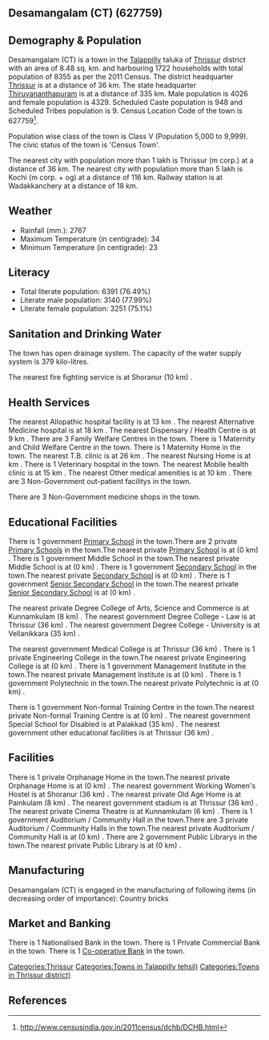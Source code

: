 {{Infobox settlement
| name=Desamangalam (CT)
| native_name=
| native_name_lang=
| other_name=
| nickname=
| settlement_type=Town
| image_skyline=
| image_alt=
| image_caption=
| pushpin_map=India Kerala
| pushpin_label_position=right
| pushpin_map_alt=
| pushpin_map_caption=Location in Kerala, India
| latd=
| latm=
| lats=
| latNS=
| longd=
| longm=
| longs=
| longEW=
| coordinates_display=inline,title
| subdivision_type=Country
| subdivision_name={{flag|India}}
| subdivision_type1=[[States and territories of India|State]]
| subdivision_name1=Kerala 
| subdivision_type2=[[List of districts of India|District]]
| subdivision_name2=Thrissur
| subdivision_type3=Tahsil
| subdivision_name3=Talappilly
| website=
| established_title=<!-- Established -->
| established_date=
| founder=
| named_for=
| government_type=
| governing_body=
| unit_pref=Metric
| area_footnotes=
| area_rank=
| area_total_km2=8.48
| elevation_footnotes=
| elevation_m=
| population_total=8355
| population_as_of=2011
| population_rank=
| population_density_km2=985
| population_demonym=
| population_footnotes=
| demographics_type1=Languages=
| demographics1_title1=Official=
| demographics1_info1=[[Malayalam language|Malayalam]]
| timezone1=[[Indian Standard Time|IST]]
| utc_offset1==+5:30
| postal_code_type=[[Postal Index Number|PIN]]
| postal_code=
| area_code_type=Telephone code
| area_code=
| registration_plate=
| blank1_name_sec1=Nearest city
| blank1_info_sec1=[[Thrissur (m corp.)]]
| blank2_name_sec1=[[Human sex ratio|Sex ratio]]
| blank2_info_sec1=1075
| blank3_name_sec1=Literacy
| blank3_info_sec1=76.49%
| blank1_name_sec2=[[2011 Census of India|2011 census]] code
| blank1_info_sec2=627759
| footnotes=
}}

== Desamangalam (CT) (627759) ==

== Demography & Population ==

Desamangalam (CT) is a town in the [[Talappilly]] taluka of [[Thrissur]] district with an area of 8.48 sq. km. and harbouring 1722 households with total population of 8355 as per the 2011 Census. The district headquarter [[Thrissur]] is at a distance of 36 km. The state headquarter [[Thiruvananthapuram]] is at a distance of 335 km. Male population is 4026 and female population is 4329. Scheduled Caste population is 948 and Scheduled Tribes population is 9. Census Location Code of the town is 627759<ref>http://www.censusindia.gov.in/2011census/dchb/DCHB.html</ref>.

Population wise class of the town is Class V (Population 5,000 to 9,999).
The civic status of the town is 'Census Town'.

The nearest city with population more than 1 lakh is Thrissur (m corp.) at a distance of 36 km. The nearest city with population more than 5 lakh is Kochi (m corp. + og)  at a distance of 116 km. Railway station is at Wadakkanchery at a distance of 18 km.


== Weather ==  
* Rainfall (mm.): 2767 
* Maximum Temperature (in centigrade): 34
* Minimum Temperature (in centigrade): 23


== Literacy ==  
* Total literate population: 6391 (76.49%)
* Literate male population: 3140 (77.99%)
* Literate female population: 3251 (75.1%)


== Sanitation and Drinking Water ==  
The town has open drainage system.
The capacity of the water supply system is 379 kilo-litres.

The nearest fire fighting service is at Shoranur (10 km) .


== Health Services ==
The nearest Allopathic hospital facility is at 13 km .
The nearest Alternative Medicine hospital is at 18 km .
The nearest Dispensary / Health Centre is at 9 km .
There are 3 Family Welfare Centres in the town.
There is 1 Maternity and Child Welfare Centre in the town.
There is 1 Maternity Home in the town.
The nearest T.B. clinic is at 26 km .
The nearest Nursing Home is at  km .
There is 1 Veterinary hospital in the town.
The nearest Mobile health clinic is at 15 km .
The nearest Other medical amenities is at 10 km .
There are 3 Non-Government out-patient facilitys in the town.


There are 3 Non-Government medicine shops in the town.


== Educational Facilities ==
There is 1 government [[Primary School]] in the town.There are 2 private [[Primary School]]s in the town.The nearest private [[Primary School]] is at  (0 km) .
There is 1 government Middle School in the town.The nearest private Middle School is at  (0 km) .
There is 1 government [[Secondary School]] in the town.The nearest private [[Secondary School]] is at  (0 km) .
There is 1 government [[Senior Secondary School]] in the town.The nearest private [[Senior Secondary School]] is at  (0 km) .
 
 
 
 
 
The nearest private Degree College of Arts, Science and Commerce is at Kunnamkulam  (8 km) .
The nearest government Degree College - Law is at Thrissur (36 km) .
The nearest government Degree College - University is at Vellanikkara (35 km) .
 
The nearest government Medical College is at Thrissur (36 km) .
There is 1 private Engineering College in the town.The nearest private Engineering College is at  (0 km) .
There is 1 government Management Institute in the town.The nearest private Management Institute is at  (0 km) .
There is 1 government Polytechnic in the town.The nearest private Polytechnic is at  (0 km) .
 
There is 1 government Non-formal Training Centre in the town.The nearest private Non-formal Training Centre is at  (0 km) .
The nearest government Special School for Disabled is at Palakkad (35 km) .
The nearest government other educational facilities is at Thrissur (36 km) .


== Facilities ==
There is 1 private Orphanage Home in the town.The nearest private Orphanage Home is at  (0 km) .
The nearest government Working Women's Hostel is at Shoranur (36 km) .
The nearest private Old Age Home is at Painkulam (8 km) .
The nearest government stadium is at Thrissur (36 km) .
The nearest private Cinema Theatre is at Kunnamkulam (6 km) .
There is 1 government Auditorium / Community Hall in the town.There are 3 private Auditorium / Community Halls in the town.The nearest private Auditorium / Community Hall is at  (0 km) .
There are 2 government Public Librarys in the town.The nearest private Public Library is at  (0 km) .


== Manufacturing ==
Desamangalam (CT) is engaged in the manufacturing of following items (in decreasing order of importance): Country bricks


== Market and Banking ==
There is 1 Nationalised Bank in the town.
There is 1 Private Commercial Bank in the town.
There is 1 [[Co-operative Bank]] in the town.




[[Categories:Thrissur]]
[[Categories:Towns in Talappilly tehsil)]]
[[Categories:Towns in Thrissur district)]]


== References ==
{{Reflist}}



